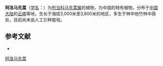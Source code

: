 {{Speciesbox
| name = 阿洛马先蒿
| status = 
| status_system = 
| image =
| genus = Pedicularis
| species = aloensis
| authority = Hand.-Mazz.
}}

'''阿洛马先蒿'''（[[学名|学名]]：{{lang|la|''Pedicularis aloensis''}}）为[[列当科|列当科]][[马先蒿属|马先蒿属]]的植物，为中国的特有植物。分布于[[中国大陆|中国大陆]]的[[云南|云南]]等地，生长于海拔3,000米至3,800米的地区，多生于林中他竹林中荫处，目前尚未由人工引种栽培。

== 参考文献 ==
<div class="references-small">
* {{cite web| url =http://www.bioinfo.cn/db05/KmzwSpecies.php?action=view&id=21216| title =阿洛马先蒿| work =《中国高等植物数据库全库》| publisher =中国科学院微生物研究所| author =昆明植物研究所| accessdate =2009-02-25| deadurl =yes| archiveurl =https://web.archive.org/web/20160305002209/http://www.bioinfo.cn/db05/KmzwSpecies.php?action=view&id=21216| archivedate =2016-03-05}}
</div>
{{Taxonbar|from=Q15231043}}

[[Category:马先蒿属|阿洛马先蒿]]


{{植物小作品}}
